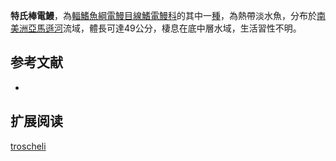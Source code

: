 {{Speciesbox
| name = 特氏棒電鰻
| status = NE
| status_system = IUCN3.1
| image = 
| image_width = 250px
| genus = Rhabdolichops
| species = troscheli
| authority = [[Kaup|Kaup]], 1856
| synonyms = *''Sternopygus troscheli'',Kaup, 1856
*''Sternopygus axillaris'',Günther, 1868
}}
'''特氏棒電鰻'''，為[[輻鰭魚綱|輻鰭魚綱]][[電鰻目|電鰻目]][[線鰭電鰻科|線鰭電鰻科]]的其中一[[種|種]]，為熱帶淡水魚，分布於[[南美洲|南美洲]][[亞馬遜河|亞馬遜河]]流域，體長可達49公分，棲息在底中層水域，生活習性不明。

==参考文献==
*{{FishBase_species|genus=Rhabdolichops|species=troscheli |year=2015|month=10}}

== 扩展阅读 ==
{{refbegin}}
{{wikispecies-inline|Rhabdolichops troscheli|特氏棒電鰻}}
{{refend}}
{{Taxonbar|from=Q5718186}}

[[Category:棒電鰻屬|troscheli]]